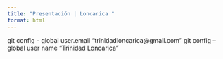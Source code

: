 ```yaml
---
title: "Presentación | Loncarica "
format: html
---
```


git config - global user.email "trinidadloncarica@gmail.com"
git config --global user name "Trinidad Loncarica"
